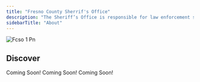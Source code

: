 ```yaml
---
title: "Fresno County Sherrif's Office"
description: "The Sheriff’s Office is responsible for law enforcement services within the county, especially in unincorporated areas and communities without their own police departments. Deputies handle a wide range of duties, from patrol and investigations to operating the county jail system."
sidebarTitle: "About"
---
```


![Fcso 1 Pn](/images/fcso_1.png)

## Discover

<Columns cols={2}>
  <Card title="Leadership" icon="user-police" iconType="duotone" href="/sheriff/leadership">
    Coming Soon!
  </Card>
  <Card title="Department Ranks" icon="star-shooting" iconType="duotone" href="/sheriff/department-ranks">
    Coming Soon!
  </Card>
  <Card title="Handbook" icon="book" iconType="duotone" href="/sheriff/core-values">
    Coming Soon!
  </Card>
  <Card title="Discord Server" icon="discord" iconType="brands" href="https://discord.gg/Q58GKS96eP">
    
  </Card>
</Columns>